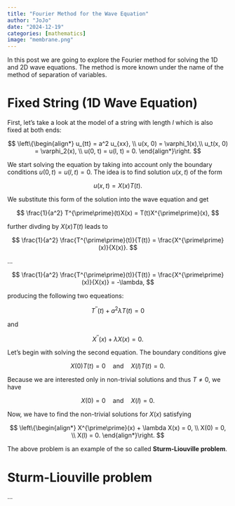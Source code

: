 ```yaml
---
title: "Fourier Method for the Wave Equation"
author: "JoJo"
date: "2024-12-19"
categories: [mathematics]
image: "membrane.png"
---
```


In this post we are going to explore the Fourier method for solving the 1D and 2D wave equations. The method is more known under the name of the method of separation of variables.

# Fixed String (1D Wave Equation)

First, let's take a look at the model of a string with length $l$ which is also fixed at both ends:

$$
\left\{\begin{align*}
u_{tt} = a^2 u_{xx}, \\ 
u(x, 0) = \varphi_1(x),\\
u_t(x, 0) = \varphi_2(x), \\
u(0, t) = u(l, t) = 0.
\end{align*}\right.
$$

We start solving the equation by taking into account only the boundary conditions $u(0, t) = u(l, t) = 0$. The idea is to find solution $u(x, t)$ of the form

$$
u(x, t) = X(x)T(t).
$$

We substitute this form of the solution into the wave equation and get 

$$
\frac{1}{a^2} T^{\prime\prime}(t)X(x) = T(t)X^{\prime\prime}(x),
$$

further divding by $X(x)T(t)$ leads to

$$
\frac{1}{a^2} \frac{T^{\prime\prime}(t)}{T(t)} = \frac{X^{\prime\prime}(x)}{X(x)}.
$$

...

$$
\frac{1}{a^2} \frac{T^{\prime\prime}(t)}{T(t)} = \frac{X^{\prime\prime}(x)}{X(x)} = -\lambda,
$$

producing the following two equeations:

$$
T^{\prime\prime}(t) + a^2 \lambda T(t) = 0
$$

and

$$
X^{\prime\prime}(x) + \lambda X(x) = 0.
$$

Let's begin with solving the second equation. The boundary conditions give

$$
X(0)T(t) = 0 \quad \text{and} \quad X(l)T(t) = 0.
$$

Because we are interested only in non-trivial solutions and thus $T \neq 0$, we have

$$
X(0) = 0 \quad \text{and} \quad X(l) = 0.
$$

Now, we have to find the non-trivial solutions for $X(x)$ satisfying

$$
\left\{\begin{align*}
X^{\prime\prime}(x) + \lambda X(x) = 0, \\
X(0) = 0, \\
X(l) = 0.
\end{align*}\right.
$$

The above problem is an example of the so called **Sturm-Liouville problem**.

# Sturm-Liouville problem

...
